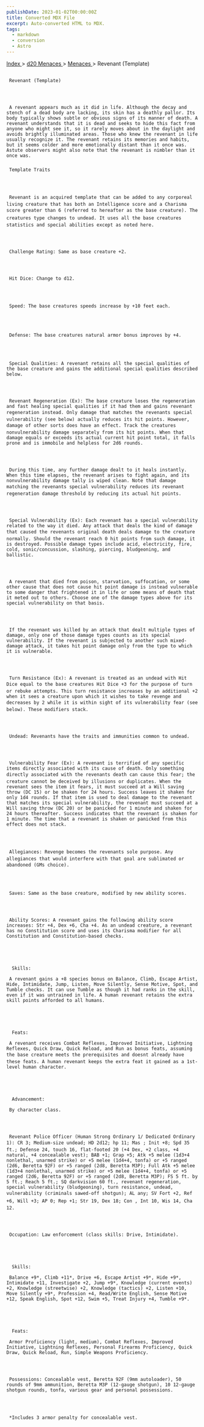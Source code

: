 ```yaml
---
publishDate: 2023-01-02T00:00:00Z
title: Converted MDX File
excerpt: Auto-converted HTML to MDX.
tags:
  - markdown
  - conversion
  - Astro
---
```


[
Index
](-index) >
[
d20 Menaces
](menaces-d20-index) >
[
Menaces
](menaces-d20-menaces-index) > Revenant (Template)

##

     Revenant (Template)




     A revenant appears much as it did in life. Although the decay and stench of a dead body are lacking, its skin has a deathly pallor. Its body typically shows subtle or obvious signs of its manner of death. A revenant understands that it is dead and seeks to hide this fact from anyone who might see it, so it rarely moves about in the daylight and avoids brightly illuminated areas. Those who knew the revenant in life usually recognize it. The revenant retains its memories and habits, but it seems colder and more emotionally distant than it once was. Astute observers might also note that the revenant is nimbler than it once was.

###

     Template Traits




     Revenant is an acquired template that can be added to any corporeal living creature that has both an Intelligence score and a Charisma score greater than 6 (referred to hereafter as the base creature). The creatures type changes to undead. It uses all the base creatures statistics and special abilities except as noted here.




     Challenge Rating: Same as base creature +2.




     Hit Dice: Change to d12.




     Speed: The base creatures speeds increase by +10 feet each.




     Defense: The base creatures natural armor bonus improves by +4.




     Special Qualities: A revenant retains all the special qualities of the base creature and gains the additional special qualities described below.




     Revenant Regeneration (Ex): The base creature loses the regeneration and fast healing special qualities if it had them and gains revenant regeneration instead. Only damage that matches the revenants special vulnerability (see below) actually reduces its hit points. However, damage of other sorts does have an effect. Track the creatures nonvulnerability damage separately from its hit points. When that damage equals or exceeds its actual current hit point total, it falls prone and is immobile and helpless for 2d6 rounds.




     During this time, any further damage dealt to it heals instantly. When this time elapses, the revenant arises to fight again, and its nonvulnerability damage tally is wiped clean. Note that damage matching the revenants special vulnerability reduces its revenant regeneration damage threshold by reducing its actual hit points.




     Special Vulnerability (Ex): Each revenant has a special vulnerability related to the way it died. Any attack that deals the kind of damage that caused the revenants original death deals damage to the creature normally. Should the revenant reach 0 hit points from such damage, it is destroyed. Possible damage types include acid, electricity, fire, cold, sonic/concussion, slashing, piercing, bludgeoning, and ballistic.




     A revenant that died from poison, starvation, suffocation, or some other cause that does not cause hit point damage is instead vulnerable to some danger that frightened it in life or some means of death that it meted out to others. Choose one of the damage types above for its special vulnerability on that basis.




     If the revenant was killed by an attack that dealt multiple types of damage, only one of those damage types counts as its special vulnerability. If the revenant is subjected to another such mixed-damage attack, it takes hit point damage only from the type to which it is vulnerable.




     Turn Resistance (Ex): A revenant is treated as an undead with Hit Dice equal to the base creatures Hit Dice +3 for the purpose of turn or rebuke attempts. This turn resistance increases by an additional +2 when it sees a creature upon which it wishes to take revenge and decreases by 2 while it is within sight of its vulnerability fear (see below). These modifiers stack.




     Undead: Revenants have the traits and immunities common to undead.




     Vulnerability Fear (Ex): A revenant is terrified of any specific items directly associated with its cause of death. Only something directly associated with the revenants death can cause this fear; the creature cannot be deceived by illusions or duplicates. When the revenant sees the item it fears, it must succeed at a Will saving throw (DC 15) or be shaken for 24 hours. Success leaves it shaken for only 1d4 rounds. If that item is used to deal damage to the revenant that matches its special vulnerability, the revenant must succeed at a Will saving throw (DC 20) or be panicked for 1 minute and shaken for 24 hours thereafter. Success indicates that the revenant is shaken for 1 minute. The time that a revenant is shaken or panicked from this effect does not stack.




     Allegiances: Revenge becomes the revenants sole purpose. Any allegiances that would interfere with that goal are sublimated or abandoned (GMs choice).




     Saves: Same as the base creature, modified by new ability scores.




     Ability Scores: A revenant gains the following ability score increases: Str +4, Dex +6, Cha +4. As an undead creature, a revenant has no Constitution score and uses its Charisma modifier for all Constitution and Constitution-based checks.





      Skills:

     A revenant gains a +8 species bonus on Balance, Climb, Escape Artist, Hide, Intimidate, Jump, Listen, Move Silently, Sense Motive, Spot, and Tumble checks. It can use Tumble as though it had ranks in the skill, even if it was untrained in life. A human revenant retains the extra skill points afforded to all humans.





      Feats:

     A revenant receives Combat Reflexes, Improved Initiative, Lightning Reflexes, Quick Draw, Quick Reload, and Run as bonus feats, assuming the base creature meets the prerequisites and doesnt already have these feats. A human revenant keeps the extra feat it gained as a 1st-level human character.





      Advancement:

     By character class.




     Revenant Police Officer (Human Strong Ordinary 1/ Dedicated Ordinary 1): CR 3; Medium-size undead; HD 2d12; hp 11; Mas ; Init +8; Spd 35 ft.; Defense 24, touch 16, flat-footed 20 (+4 Dex, +2 class, +4 natural, +4 concealable vest); BAB +1; Grap +5; Atk +5 melee (1d3+4 nonlethal, unarmed strike) or +5 melee (1d4+4, tonfa) or +5 ranged (2d6, Beretta 92F) or +5 ranged (2d8, Beretta M3P); Full Atk +5 melee (1d3+4 nonlethal, unarmed strike) or +5 melee (1d4+4, tonfa) or +5 ranged (2d6, Beretta 92F) or +5 ranged (2d8, Beretta M3P); FS 5 ft. by 5 ft.; Reach 5 ft.; SQ darkvision 60 ft., revenant regeneration, special vulnerability (bludgeoning), turn resistance, undead, vulnerability (criminals sawed-off shotgun); AL any; SV Fort +2, Ref +6, Will +3; AP 0; Rep +1; Str 19, Dex 18; Con , Int 10, Wis 14, Cha 12.




     Occupation: Law enforcement (class skills: Drive, Intimidate).





      Skills:

     Balance +9*, Climb +11*, Drive +6, Escape Artist +9*, Hide +9*, Intimidate +11, Investigate +2, Jump +9*, Knowledge (current events) +2, Knowledge (streetwise) +2, Knowledge (tactics) +2, Listen +10, Move Silently +9*, Profession +4, Read/Write English, Sense Motive +12, Speak English, Spot +12, Swim +5, Treat Injury +4, Tumble +9*.





      Feats:

     Armor Proficiency (light, medium), Combat Reflexes, Improved Initiative, Lightning Reflexes, Personal Firearms Proficiency, Quick Draw, Quick Reload, Run, Simple Weapons Proficiency.




     Possessions: Concealable vest, Beretta 92F (9mm autoloader), 50 rounds of 9mm ammunition, Beretta M3P (12-gauge shotgun), 10 12-gauge shotgun rounds, tonfa, various gear and personal possessions.




     *Includes 3 armor penalty for concealable vest.
